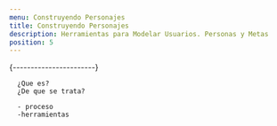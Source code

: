 ```yaml
---
menu: Construyendo Personajes
title: Construyendo Personajes
description: Herramientas para Modelar Usuarios. Personas y Metas
position: 5
---
```


 {-----------------------}

      ¿Que es?
      ¿De que se trata?
      
      - proceso
      -herramientas

